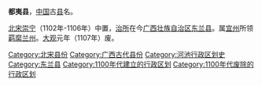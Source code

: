 '''都夷县'''，[[中国|中国]]古[[县|县]]名。

[[北宋|北宋]][[崇宁|崇宁]]（1102年-1106年）中置，[[治所|治所]]在今[[广西壮族自治区|广西壮族自治区]][[东兰县|东兰县]]。属[[宜州_(唐朝)|宜州]]所领[[羁縻|羁縻]][[兰州_(北宋)|兰州]]。[[大观_(年号)|大观]]元年（1107年）废。 

{{北宋行政区划小作品}} 
{{DEFAULTSORT:D}}
[[Category:北宋县份|Category:北宋县份]]
[[Category:广西古代县份|Category:广西古代县份]]
[[Category:河池行政区划史|Category:河池行政区划史]]
[[Category:东兰县|Category:东兰县]]
[[Category:1100年代建立的行政区划|Category:1100年代建立的行政区划]]
[[Category:1100年代废除的行政区划|Category:1100年代废除的行政区划]]